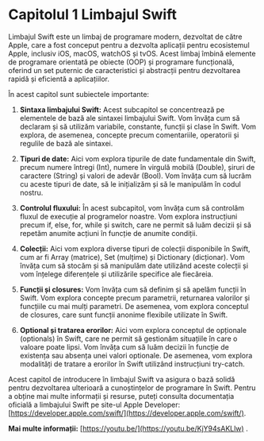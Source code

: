 # Capitolul 1 Limbajul Swift

Limbajul Swift este un limbaj de programare modern, dezvoltat de către Apple, care a fost conceput pentru a dezvolta aplicații pentru ecosistemul Apple, inclusiv iOS, macOS, watchOS și tvOS. Acest limbaj îmbină elemente de programare orientată pe obiecte (OOP) și programare funcțională, oferind un set puternic de caracteristici și abstracții pentru dezvoltarea rapidă și eficientă a aplicațiilor.

În acest capitol sunt subiectele importante:

1. **Sintaxa limbajului Swift:** Acest subcapitol se concentrează pe elementele de bază ale sintaxei limbajului Swift. Vom învăța cum să declaram și să utilizăm variabile, constante, funcții și clase în Swift. Vom explora, de asemenea, concepte precum comentariile, operatorii și regulile de bază ale sintaxei.

2. **Tipuri de date:** Aici vom explora tipurile de date fundamentale din Swift, precum numere întregi (Int), numere în virgulă mobilă (Double), șiruri de caractere (String) și valori de adevăr (Bool). Vom învăța cum să lucrăm cu aceste tipuri de date, să le inițializăm și să le manipulăm în codul nostru.

3. **Controlul fluxului:** În acest subcapitol, vom învăța cum să controlăm fluxul de execuție al programelor noastre. Vom explora instrucțiuni precum if, else, for, while și switch, care ne permit să luăm decizii și să repetăm anumite acțiuni în funcție de anumite condiții.

4. **Colecții:** Aici vom explora diverse tipuri de colecții disponibile în Swift, cum ar fi Array (matrice), Set (mulțime) și Dictionary (dicționar). Vom învăța cum să stocăm și să manipulăm date utilizând aceste colecții și vom înțelege diferențele și utilizările specifice ale fiecăreia.

5. **Funcții și closures:** Vom învăța cum să definim și să apelăm funcții în Swift. Vom explora concepte precum parametrii, returnarea valorilor și funcțiile cu mai mulți parametri. De asemenea, vom explora conceptul de closures, care sunt funcții anonime flexibile utilizate în Swift.

6. **Optional și tratarea erorilor:** Aici vom explora conceptul de opționale (optionals) în Swift, care ne permit să gestionăm situațiile în care o valoare poate lipsi. Vom învăța cum să luăm decizii în funcție de existența sau absența unei valori optionale. De asemenea, vom explora modalități de tratare a erorilor în Swift utilizând instrucțiuni try-catch.

Acest capitol de introducere în limbajul Swift va asigura o bază solidă pentru dezvoltarea ulterioară a cunoștințelor de programare în Swift. Pentru a obține mai multe informații și resurse, puteți consulta documentația oficială a limbajului Swift pe site-ul Apple Developer: [https://developer.apple.com/swift/](https://developer.apple.com/swift/).

**Mai multe informații:** [https://youtu.be/](https://youtu.be/KjY94sAKLlw) .
